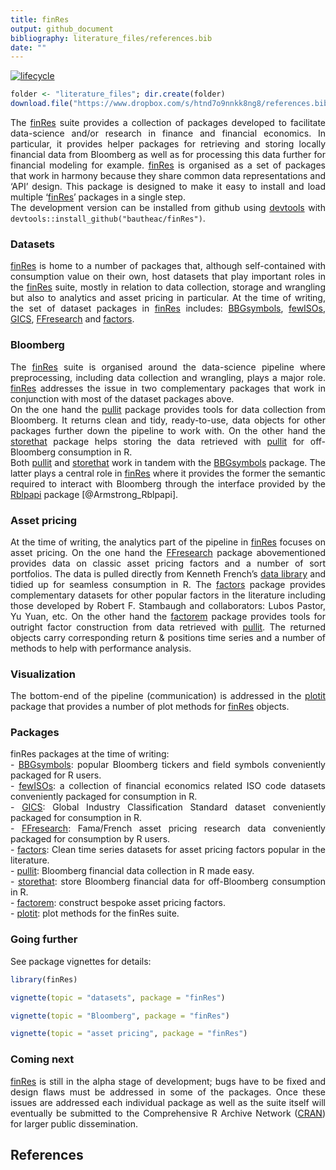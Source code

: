 ```yaml
---
title: finRes
output: github_document
bibliography: literature_files/references.bib
date: ""
---
```

<style> body {text-align: justify} </style>
<!-- [![Travis-CI Build Status](https://travis-ci.org/bautheac/finRes.svg?branch=master)](https://travis-ci.org/bautheac/finRes) -->
<!-- [![AppVeyor Build Status](https://ci.appveyor.com/api/projects/status/github/bautheac/finRes?branch=master&svg=true)](https://ci.appveyor.com/project/bautheac/finRes) -->
[![lifecycle](https://img.shields.io/badge/lifecycle-experimental-orange.svg)](https://www.tidyverse.org/lifecycle/#experimental)


```r
folder <- "literature_files"; dir.create(folder)
download.file("https://www.dropbox.com/s/htnd7o9nnkk8ng8/references.bib?dl=1", paste(folder, "references.bib", sep = "/"))
```


<!-- There are only so many things that can be done in Excel; serious data munging and further statistical processing not only require flexibility but also computational power. Programming languages make these accessible and within that realm, the R programming language stands out of the crowd for statistical analysis, the workhorse of research in finance and financial economics. Programming in R can be rather daunting though. Fetching data requires the user to make API calls; once retrieved the data have to be stored somewhere which requires the user not only to communicate with databases but also to set them up entirely to meet there needs. With the data available comes the time of financial modelling, the dreadful part for most.   -->
<!-- The [finRes](https://bautheac.github.io/finRes/) suite strives to abstract complexity away in all these areas. Through a series of packages it facilitates financial data acquisition from Bloomberg, data storage and put forwards financial modelling solutions albeit limited to asset pricing at the time of writing. [finRes](https://bautheac.github.io/finRes/) leverages the power of the [tidyverse](www.tidyverse.org) of [Hadley Wickham](http://hadley.nz/) and the [RStudio](https://www.rstudio.com/) team [@Wickham_tidyverse_2017] with the suite organised as a set of packages that work in harmony because they share common data representations and 'API' design. This package is designed to make it easy to install and load multiple 'finRes' packages in a single step.   -->
<!-- Install the development version from github with `devtools::install_github("bautheac/finRes")`.   -->

The [finRes](https://bautheac.github.io/finRes/) suite provides a collection of packages developed to facilitate data-science and/or research in finance and financial economics. In particular, it provides helper packages for retrieving and storing locally financial data from Bloomberg as well as for processing this data further for financial modeling for example. [finRes](https://bautheac.github.io/finRes/) is organised as a set of packages that work in harmony because they share common data representations and 'API' design. This package is designed to make it easy to install and load multiple '[finRes](https://bautheac.github.io/finRes/)' packages in a single step.   
The development version can be installed from github using [devtools](https://devtools.r-lib.org/) with `devtools::install_github("bautheac/finRes")`.   




### Datasets
[finRes](https://bautheac.github.io/finRes/) is home to a number of packages that, although self-contained with consumption value on their own, host datasets that play important roles in the [finRes](https://bautheac.github.io/finRes/) suite, mostly in relation to data collection, storage and wrangling but also to analytics and asset pricing in particular. At the time of writing, the set of dataset packages in [finRes](https://bautheac.github.io/finRes/) includes: [BBGsymbols](https://bautheac.github.io/BBGsymbols/), [fewISOs](https://bautheac.github.io/fewISOs/), [GICS](https://bautheac.github.io/GICS/), [FFresearch](https://bautheac.github.io/FFresearch/) and [factors](https://bautheac.github.io/factors/).


### Bloomberg

The [finRes](https://bautheac.github.io/finRes/) suite is organised around the data-science pipeline where preprocessing, including data collection and wrangling, plays a major role. [finRes](https://bautheac.github.io/finRes/) addresses the issue in two complementary packages that work in conjunction with most of the dataset packages above.  
On the one hand the [pullit](https://bautheac.github.io/pullit/) package provides tools for data collection from Bloomberg. It returns clean and tidy, ready-to-use, data objects for other packages further down the pipeline to work with. On the other hand the [storethat](https://bautheac.github.io/storethat/) package helps storing the data retrieved with [pullit](https://bautheac.github.io/pullit/) for off-Bloomberg consumption in R.  
Both [pullit](https://bautheac.github.io/pullit/) and [storethat](https://bautheac.github.io/storethat/) work in tandem with the [BBGsymbols](https://bautheac.github.io/BBGsymbols/) package. The latter plays a central role in [finRes](https://bautheac.github.io/finRes/) where it provides the former the semantic required to interact with Bloomberg through the interface provided by the [Rblpapi](https://github.com/Rblp/Rblpapi) package [@Armstrong_Rblpapi].


### Asset pricing
At the time of writing, the analytics part of the pipeline in [finRes](https://bautheac.github.io/finRes/) focuses on asset pricing. On the one hand the [FFresearch](https://bautheac.github.io/FFresearch/) package abovementioned provides data on classic asset pricing factors and a number of sort portfolios. The data is pulled directly from Kenneth French's [data library](http://mba.tuck.dartmouth.edu/pages/faculty/ken.french/data_library.html) and tidied up for seamless consumption in R. The [factors](https://bautheac.github.io/factors/) package provides complementary datasets for other popular factors in the literature including those developed by Robert F. Stambaugh and collaborators: Lubos Pastor, Yu Yuan, etc.
On the other hand the [factorem](https://bautheac.github.io/factorem/) package provides tools for outright factor construction from data retrieved with [pullit](https://bautheac.github.io/pullit/). The returned objects carry corresponding return & positions time series and a number of methods to help with performance analysis.


### Visualization
The bottom-end of the pipeline (communication) is addressed in the [plotit](https://bautheac.github.io/plotit/) package that provides a number of plot methods for [finRes](https://bautheac.github.io/finRes/) objects.   


### Packages
finRes packages at the time of writing:  
- [BBGsymbols](https://bautheac.github.io/BBGsymbols/): popular Bloomberg tickers and field symbols conveniently packaged for R users.  
- [fewISOs](https://bautheac.github.io/fewISOs/): a collection of financial economics related ISO code datasets conveniently packaged for consumption in R.  
- [GICS](https://bautheac.github.io/GICS/): Global Industry Classification Standard dataset conveniently packaged for consumption in R.  
- [FFresearch](https://bautheac.github.io/FFresearch/): Fama/French asset pricing research data conveniently packaged for consumption by R users.  
- [factors](https://bautheac.github.io/factors/): Clean time series datasets for asset pricing factors popular in the literature.  
- [pullit](https://bautheac.github.io/pullit/): Bloomberg financial data collection in R made easy.  
- [storethat](https://bautheac.github.io/storethat/): store Bloomberg financial data for off-Bloomberg consumption in R.  
- [factorem](https://bautheac.github.io/factorem/): construct bespoke asset pricing factors.  
- [plotit](https://bautheac.github.io/plotit/): plot methods for the finRes suite.  


### Going further
See package vignettes for details:
```r
library(finRes)

vignette(topic = "datasets", package = "finRes")

vignette(topic = "Bloomberg", package = "finRes")

vignette(topic = "asset pricing", package = "finRes")
```



### Coming next  
[finRes](https://bautheac.github.io/finRes/) is still in the alpha stage of development; bugs have to be fixed and design flaws must be addressed in some of the packages. Once these issues are addressed each individual package as well as the suite itself will eventually be submitted to the Comprehensive R Archive Network ([CRAN](https://cran.r-project.org/)) for larger public dissemination. 

## References
